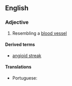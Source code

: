 ==English==

===Adjective===
{{en-adj|-}}

# Resembling a [[blood vessel]]

====Derived terms====
* [[angioid streak]]

====Translations====
{{trans-top|resembling a blood vessel}}
* Portuguese: {{t|pt|angioide}}
{{trans-mid}}
{{trans-bottom}}